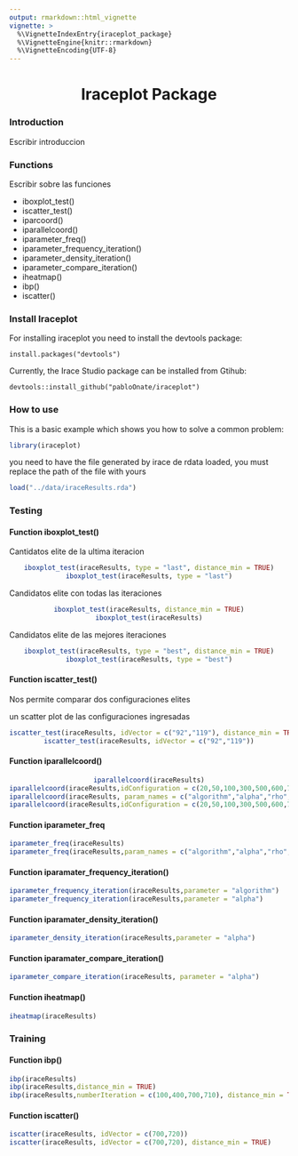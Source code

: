 ```yaml
---
output: rmarkdown::html_vignette
vignette: >
  %\VignetteIndexEntry{iraceplot_package}
  %\VignetteEngine{knitr::rmarkdown}
  %\VignetteEncoding{UTF-8}
---
```

<h1 style="text-align:center">Iraceplot Package</h1>

<h3>Introduction</h3>

<p>
  Escribir introduccion
</p>


<h3>Functions</h3>

<p>
  Escribir sobre las funciones
</p>

<div>
  <ul>
    <li>iboxplot_test()</li>
    <li>iscatter_test()</li>
    <li>iparcoord()</li>
    <li>iparallelcoord()</li>
    <li>iparameter_freq()</li>
    <li>iparameter_frequency_iteration()</li>
    <li>iparameter_density_iteration()</li>
    <li>iparameter_compare_iteration()</li>
    <li>iheatmap()</li>
    <li>ibp()</li>
    <li>iscatter()</li>
  </ul>
</div>

<h3>Install Iraceplot</h3>

For installing iraceplot you need to install the devtools package:
```
install.packages("devtools")
```

Currently, the Irace Studio package can be installed from Gtihub:

```
devtools::install_github("pabloOnate/iraceplot")
```
<h3>How to use</h3>

This is a basic example which shows you how to solve a common problem:
```r
library(iraceplot)
```
you need to have the file generated by irace de rdata loaded, you must replace the path of the file with yours
```r
load("../data/iraceResults.rda")
```
<h3>Testing</h3>

<h4>Function iboxplot_test()</h4>

<p>

</p>

<p>
  Cantidatos elite de la ultima iteracion
</p>

<div style="text-align: center">
```r
iboxplot_test(iraceResults, type = "last", distance_min = TRUE)
iboxplot_test(iraceResults, type = "last")
```
</div>

<p>
  Candidatos elite con todas las iteraciones
</p>

<div style="text-align: center">
```r
iboxplot_test(iraceResults, distance_min = TRUE)
iboxplot_test(iraceResults)
```
</div>

<p>
  Candidatos elite de las mejores iteraciones
</p>

<div style="text-align: center">
```r
iboxplot_test(iraceResults, type = "best", distance_min = TRUE)
iboxplot_test(iraceResults, type = "best")
```
</div>

<h4>Function iscatter_test()</h4>

<p>
  Nos permite comparar dos configuraciones elites
</p>

<p>
  un scatter plot de las configuraciones ingresadas
</p>

<div style="text-align: center">
```r
iscatter_test(iraceResults, idVector = c("92","119"), distance_min = TRUE)
iscatter_test(iraceResults, idVector = c("92","119"))
```
</div>


<h4>Function iparallelcoord()</h4>

<p>

</p>

<div style = "text-align:center; width=50px">
```r
iparallelcoord(iraceResults)
iparallelcoord(iraceResults,idConfiguration = c(20,50,100,300,500,600,700))
iparallelcoord(iraceResults, param_names = c("algorithm","alpha","rho","q0","rasrank"))
iparallelcoord(iraceResults,idConfiguration = c(20,50,100,300,500,600,700), param_names =  c("algorithm","alpha","rho","q0","rasrank"))
```
</div>

<h4>Function iparameter_freq</h4>

```r
iparameter_freq(iraceResults)
iparameter_freq(iraceResults,param_names = c("algorithm","alpha","rho","q0","rasrank"))
```

<h4>Function iparamater_frequency_iteration()</h4>

```r
iparameter_frequency_iteration(iraceResults,parameter = "algorithm")
iparameter_frequency_iteration(iraceResults,parameter = "alpha")
```

<h4>Function iparamater_density_iteration()</h4>

```r
iparameter_density_iteration(iraceResults,parameter = "alpha")
```

<h4>Function iparamater_compare_iteration()</h4>

```r
iparameter_compare_iteration(iraceResults, parameter = "alpha")
```

<h4>Function iheatmap()</h4>

```r
iheatmap(iraceResults)
```

<h3>Training</h3>

<h4>Function ibp()</h4>

```r
ibp(iraceResults)
ibp(iraceResults,distance_min = TRUE)
ibp(iraceResults,numberIteration = c(100,400,700,710), distance_min = TRUE)
```

<h4>Function iscatter()</h4>

```r
iscatter(iraceResults, idVector = c(700,720))
iscatter(iraceResults, idVector = c(700,720), distance_min = TRUE)
```

